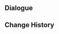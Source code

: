 {{Genius Invokation TCG Stage
|title        = Kuki Shinobu: Friendly
|type         = Friendly Fracas
|group        = Invitation Board
|character    = Kuki Shinobu
|requirement  = 1
|introduction = "Genius Invokation TCG rules are similar in places to various certification exams. I can handle this."<br>Hint: Kuki Shinobu's deck not only utilizes a large number of high-cost, high-quality "Food," but also exploits many "HP Change"-related abilities to gain an advantage.
|objective_1  = Achieve victory
|reward_1     = Kuki Shinobu*1
|objective_2  = Achieve victory within 6 Rounds
|reward_2     = To Ward Weakness*1
|objective_3  = Achieve victory with characters defeated less than twice during the battle
|reward_3     = To Ward Weakness*1
|lineup       = Kuki Shinobu;Sangonomiya Kokomi;Arataki Itto
|action       = To Ward Weakness;To Ward Weakness;Veteran's Visage;Veteran's Visage;Aquila Favonia;Aquila Favonia;Fortress of Meropide;Fortress of Meropide;Machine Assembly Line;Machine Assembly Line;Crown of Watatsumi;Crown of Watatsumi;Rainbow Macarons;Rainbow Macarons;Xudong;Xudong;Butter Crab;Butter Crab;Matsutake Meat Rolls;Matsutake Meat Rolls;Fish and Chips;Fish and Chips;NRE;NRE;Teyvat Fried Egg;Teyvat Fried Egg;Mushroom Pizza;Mushroom Pizza;Toss-Up;Toss-Up
|reserve      = 
}}

==Dialogue==
{{Transclude|Genius Invokation TCG/Stage/Kuki Shinobu|Friendly Fracas}}

==Change History==
{{Change History|4.6}}
